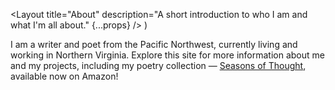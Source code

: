   <Layout
    title="About"
    description="A short introduction to who I am and what I'm all about."
    {...props}
  />
)

<Avatar />

I am a writer and poet from the Pacific Northwest, currently living and working in Northern Virginia. Explore this site for more information about me and my projects, including my poetry collection &mdash; [Seasons of Thought](/poetry/seasons-of-thought), available now on Amazon!
